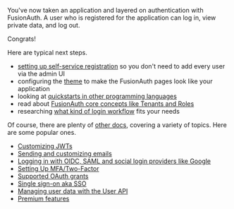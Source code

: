You've now taken an application and layered on authentication with FusionAuth. A user who is registered for the application can log in, view private data, and log out.

Congrats!

Here are typical next steps.

* [setting up self-service registration](/docs/lifecycle/register-users/basic-registration-forms) so you don't need to add every user via the admin UI
* configuring the [theme](/docs/customize/look-and-feel/) to make the FusionAuth pages look like your application
* looking at [quickstarts in other programming languages](/docs/quickstarts/)
* read about [FusionAuth core concepts like Tenants and Roles](/docs/get-started/core-concepts/)
* researching [what kind of login workflow](/learn/expert-advice/authentication/login-authentication-workflows) fits your needs

Of course, there are plenty of [other docs](/docs/), covering a variety of topics. Here are some popular ones.

* [Customizing JWTs](/docs/extend/code/lambdas/jwt-populate)
* [Sending and customizing emails](/docs/customize/email-and-messages/)
* [Logging in with OIDC, SAML and social login providers like Google](/docs/get-started/core-concepts/identity-providers)
* [Setting Up MFA/Two-Factor](/docs/lifecycle/authenticate-users/multi-factor-authentication)
* [Supported OAuth grants](/docs/lifecycle/authenticate-users/oauth/)
* [Single sign-on aka SSO](/docs/lifecycle/authenticate-users/single-sign-on)
* [Managing user data with the User API](/docs/apis/users)
* [Premium features](/docs/get-started/core-concepts/premium-features)

